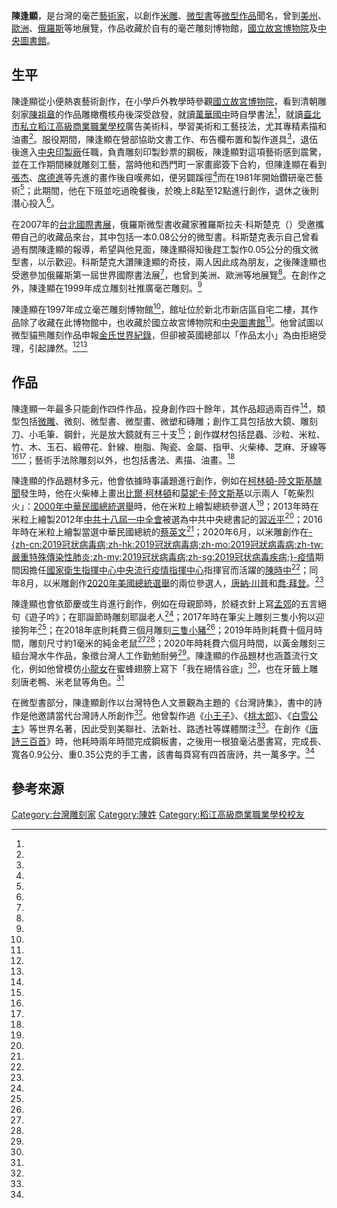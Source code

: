 {{noteTA
|G1=PresidentsUS
}}
'''陳逢顯'''{{BD|1955年|||}}，是台灣的毫芒[[藝術家|藝術家]]，以創作[[米雕|米雕]]、[[微型書|微型書]]等[[微雕|微型作品]]聞名，曾到[[美州|美州]]、[[歐洲|歐洲]]、[[俄羅斯|俄羅斯]]等地展覽，作品收藏於自有的毫芒雕刻博物館，[[國立故宮博物院|國立故宮博物院]]及[[中華民國國家圖書館|中央圖書館]]。

==生平==
陳逢顯從小便熱衷藝術創作，在小學戶外教學時參觀[[國立故宮博物院|國立故宮博物院]]，看到清朝雕刻家[[陳祖章|陳祖章]]的作品雕橄欖核舟後深受啟發，就讀[[臺北市立萬華國民中學|萬華國中]]時自學書法<ref name="蘋果1"/>，就讀[[臺北市私立稻江高級商業職業學校|臺北市私立稻江高級商業職業學校]]廣告美術科，學習美術和工藝技法，尤其專精素描和油畫<ref name="光華"/>。服役期間，陳逢顯在營部協助文書工作、布告欄布置和製作道具<ref name="蘋果1"/>，退伍後進入[[中央印製廠|中央印製廠]]任職，負責雕刻印製鈔票的鋼板，陳逢顯對這項藝術感到震驚，並在工作期間練就雕刻工藝，當時他和西門町一家畫廊簽下合約，但陳逢顯在看到[[張杰_(畫家)|張杰]]、[[席德進|席德進]]等先進的畫作後自嘆弗如，便另闢蹊徑<ref name="工藝研究發展中心"/>而在1981年開始鑽研毫芒藝術<ref name="今周刊"/>；此期間，他在下班並吃過晚餐後，於晚上8點至12點進行創作，退休之後則潛心投入<ref name="光華"/>。

在2007年的[[台北國際書展|台北國際書展]]，俄羅斯微型書收藏家雅羅斯拉夫·科斯楚克（{{lang|ru|Yaroslav Kostyuk}}）受邀攜帶自己的收藏品來台，其中包括一本0.08公分的微型書。科斯楚克表示自己曾看過有關陳逢顯的報導，希望與他見面，陳逢顯得知後趕工製作0.05公分的俄文微型書，以示歡迎。科斯楚克大讚陳逢顯的奇技，兩人因此成為朋友，之後陳逢顯也受邀參加俄羅斯第一屆世界國際書法展<ref name="今周刊"/>，也曾到美洲、歐洲等地展覽<ref name="蘋果1"/>。在創作之外，陳逢顯在1999年成立雕刻社推廣毫芒雕刻。<ref name="聯合1"/>

陳逢顯在1997年成立毫芒雕刻博物館<ref name="蘋果3"/>，館址位於新北市新店區自宅二樓，其作品除了收藏在此博物館中，也收藏於國立故宮博物院和[[中華民國國家圖書館|中央圖書館]]<ref name="蘋果1"/>。他曾試圖以微型貓熊雕刻作品申報[[金氏世界紀錄|金氏世界紀錄]]，但卻被英國總部以「作品太小」為由拒絕受理，引起譁然。<ref name="今周刊"/><ref name="工藝研究發展中心"/>

==作品==
陳逢顯一年最多只能創作四件作品，投身創作四十餘年，其作品超過兩百件<ref name="自由3"/>，類型包括[[微雕|微雕]]、微刻、微型書、微型畫、微塑和磚雕；創作工具包括放大鏡、雕刻刀、小毛筆、鋼針，光是放大鏡就有三十支<ref name="蘋果1"/>；創作媒材包括昆蟲、沙粒、米粒、竹、木、玉石、緞帶花、針線、樹脂、陶瓷、金屬、指甲、火柴棒、芝麻、牙線等<ref name="蘋果1"/><ref name="中央1"/>；藝術手法除雕刻以外，也包括書法、素描、油畫。<ref name="中央3"/>

陳逢顯的作品題材多元，他會依據時事議題進行創作，例如在[[柯林頓-陸文斯基醜聞|柯林頓-陸文斯基醜聞]]發生時，他在火柴棒上畫出[[比爾·柯林頓|比爾·柯林頓]]和[[莫妮卡·陸文斯基|莫妮卡·陸文斯基]]以示兩人「乾柴烈火」：[[2000年中華民國總統選舉|2000年中華民國總統選舉]]時，他在米粒上繪製總統參選人<ref name="蘋果1"/>；2013年時在米粒上繪製2012年[[中國共產黨第十八屆中央委員會第一次全體會議|中共十八屆一中全會]]被選為中共中央總書記的[[習近平|習近平]]<ref name="蕃1"/>；2016年時在米粒上繪製當選中華民國總統的[[蔡英文|蔡英文]]<ref name="自由1"/>；2020年6月，以米雕創作在[[嚴重特殊傳染性肺炎疫情|-{zh-cn:2019冠状病毒病;zh-hk:2019冠狀病毒病;zh-mo:2019冠狀病毒病;zh-tw:嚴重特殊傳染性肺炎;zh-my:2019冠状病毒病;zh-sg:2019冠状病毒疾病;}-疫情]]期間因擔任[[國家衛生指揮中心中央流行疫情指揮中心|國家衛生指揮中心中央流行疫情指揮中心]]指揮官而活躍的[[陳時中_(1952年)|陳時中]]<ref name="中央2"/>；同年8月，以米雕創作[[2020年美國總統選舉|2020年美國總統選舉]]的兩位參選人，[[唐納·川普|唐納·川普]]和[[喬·拜登|喬·拜登]]。<ref name="中央3"/>

陳逢顯也會依節慶或生肖進行創作，例如在母親節時，於縫衣針上寫[[孟郊|孟郊]]的五言絕句《遊子吟》；在耶誕節時雕刻耶誕老人<ref name="蘋果1"/>；2017年時在筆尖上雕刻三隻小狗以迎接狗年<ref name="自由2"/>；在2018年底則耗費三個月雕刻[[三隻小豬|三隻小豬]]<ref name="中央1"/>；2019年時則耗費十個月時間，雕刻尺寸約1毫米的純金老鼠<ref name="中央4"/><ref name="蘋果2"/>；2020年時耗費六個月時間，以黃金雕刻三組台灣水牛作品，象徵台灣人工作勤勉耐勞<ref name="自由3"/>。陳逢顯的作品題材也涵蓋流行文化，例如他曾模仿[[小龍女|小龍女]]在蜜蜂翅膀上寫下「我在絕情谷底」<ref name="蘋果1"/>，也在牙籤上雕刻唐老鴨、米老鼠等角色。<ref name="蕃2"/>

在微型書部分，陳逢顯創作以台灣特色人文景觀為主題的《台灣詩集》，書中的詩作是他邀請當代台灣詩人所創作<ref name="蘋果1"/>。他曾製作過《[[小王子|小王子]]》、《[[桃太郎|桃太郎]]》、《[[白雪公主|白雪公主]]》等世界名著，因此受到美聯社、法新社、路透社等媒體關注<ref name="今周刊"/>。在創作《[[唐詩三百首|唐詩三百首]]》時，他耗時兩年時間完成鋼板書，之後用一根狼毫沾墨書寫，完成長、寬各0.9公分、重0.35公克的手工書，該書每頁寫有四首唐詩，共一萬多字。<ref name="今周刊"/>

== 參考來源 ==
{{Reflist|2|refs =
<ref name="今周刊">{{cite news |title=超越世界紀錄！開價500萬也不賣！他用「超微小作品」讓台灣被看見！ |url=https://www.businesstoday.com.tw/article/category/154769/post/202006250003/超越世界紀錄！開價500萬也不賣！他用「超微小作品」讓台灣被看見！ |language=zh-tw |author=王君瑭 |publisher=今周刊 |date=2020-06-25 |accessdate=2020-09-09 |archive-date=2021-01-18 |archive-url=https://web.archive.org/web/20210118051554/https://www.businesstoday.com.tw/article/category/154769/post/202006250003/%E8%B6%85%E8%B6%8A%E4%B8%96%E7%95%8C%E7%B4%80%E9%8C%84%EF%BC%81%E9%96%8B%E5%83%B9500%E8%90%AC%E4%B9%9F%E4%B8%8D%E8%B3%A3%EF%BC%81%E4%BB%96%E7%94%A8%E3%80%8C%E8%B6%85%E5%BE%AE%E5%B0%8F%E4%BD%9C%E5%93%81%E3%80%8D%E8%AE%93%E5%8F%B0%E7%81%A3%E8%A2%AB%E7%9C%8B%E8%A6%8B%EF%BC%81 |dead-url=no }}</ref>

<ref name="中央1">{{cite news |title=3隻小豬童話重現米粒 陳逢顯微雕賀新春 |url=https://www.cna.com.tw/news/acul/201901290045.aspx |language=zh-tw |author=黃旭昇 |publisher=中央社 |date=2019-01-29 |accessdate=2020-09-09 |archive-date=2019-01-29 |archive-url=https://web.archive.org/web/20190129070947/https://www.cna.com.tw/news/acul/201901290045.aspx |dead-url=no }}</ref>

<ref name="中央2">{{cite news|title=米粒書繪陳時中頭像 陳逢顯以藝術記錄歷史 |url=https://www.cna.com.tw/news/ahel/202006130099.aspx |language=zh-tw |author=黃旭昇 |publisher=中央社 |date=2020-06-13 |accessdate=2020-09-09 }}</ref>

<ref name="中央3">{{cite news |title=陳逢顯米雕新創作 刻畫美國川普拜登肖像 |url=https://www.cna.com.tw/news/acul/202008290080.aspx |language=zh-tw |author=黃旭昇 |publisher=中央社 |date=2020-08-29 |accessdate=2020-09-09 |archive-date=2020-10-03 |archive-url=https://web.archive.org/web/20201003232205/https://www.cna.com.tw/news/acul/202008290080.aspx |dead-url=no }}</ref>

<ref name="中央4">{{cite news |title=陳逢顯展現毫芒技藝 雕刻黃金老鼠迎新年 |url=https://www.cna.com.tw/news/acul/201911040121.aspx |language=zh-tw |author=黃旭昇 |publisher=中央社 |date=2019-01-29 |accessdate=2020-09-09 |archive-date=2019-11-05 |archive-url=https://web.archive.org/web/20191105125434/https://www.cna.com.tw/news/acul/201911040121.aspx |dead-url=no }}</ref>

<ref name="蘋果1">{{cite news|title=【蘋中人】萬物容於方寸　毫芒藝術家陳逢顯 |url=https://tw.appledaily.com/life/20191222/JYFZUZR6HKOB7PWHXBPPGIWPOQ/ |language=zh-tw |author=盧家珍、黃世宏 |publisher=蘋果日報 |date=2019-12-22 |accessdate=2020-09-09 }}</ref>

<ref name="蘋果2">{{cite news|title=比米粒還小！用黃金刻出世界最小老鼠　成功率百裡挑一 |url=https://tw.appledaily.com/local/20200126/GE7XIIGZRTM4VC4RE57Y2OEPQU/ |language=zh-tw |author=蘇俞璇、潘志偉 |publisher=蘋果日報 |date=2020-01-26 |accessdate=2020-09-09 }}</ref>

<ref name="蘋果3">{{cite news |title=毫芒雕刻鬼斧神工　《三隻小豬》來拜年 |url=https://tw.appledaily.com/local/20190205/O3EZFC7QSH47MYIVS3CYBZTCPM/ |language=zh-tw |author=劉文淵、塗豐駿 |publisher=蘋果日報 |date=2019-02-05 |accessdate=2020-09-09 |archive-date=2021-07-14 |archive-url=https://web.archive.org/web/20210714044530/https://tw.appledaily.com/local/20190205/O3EZFC7QSH47MYIVS3CYBZTCPM/ |dead-url=no }}</ref>

<ref name="聯合1">{{cite news |title=為了傳承絕學 陳逢顯推廣微雕藝術 |url=https://udn.com/news/story/7332/4137824 |language=zh-tw |author=陳文杰、林昉柔 |publisher=聯合報 |date=2019-11-01 |accessdate=2020-09-09 |archive-date=2020-07-12 |archive-url=https://web.archive.org/web/20200712102329/https://udn.com/news/story/7332/4137824 |dead-url=no }}</ref>

<ref name="自由1">{{cite news |title=慶祝520就職 陳逢顯米雕蔡英文肖像 |url=https://news.ltn.com.tw/news/politics/breakingnews/1678791 |language=zh-tw |author= |publisher=自由時報 |date=2016-04-28 |accessdate=2020-09-09 |archive-date=2020-08-30 |archive-url=https://web.archive.org/web/20200830121334/https://news.ltn.com.tw/news/politics/breakingnews/1678791 |dead-url=no }}</ref>

<ref name="自由2">{{cite news |title=毫芒狗雕刻 世界最小 |url=https://news.ltn.com.tw/news/focus/paper/1146318 |language=zh-tw |author=翁聿煌 |publisher=自由時報 |date=2017-10-25 |accessdate=2020-09-09 |archive-date=2018-12-08 |archive-url=https://web.archive.org/web/20181208015905/http://news.ltn.com.tw/news/focus/paper/1146318 |dead-url=no }}</ref>

<ref name="自由3">{{cite news |title=陳逢顯 雕出0.1公分世界最小黃金牛 |url=https://m.ltn.com.tw/news/life/paper/1407319 |language=zh-tw |author=翁聿煌 |publisher=自由時報 |date=2020-10-21 |accessdate=2020-10-21 |archive-date=2020-10-24 |archive-url=https://web.archive.org/web/20201024234349/https://m.ltn.com.tw/news/life/paper/1407319 |dead-url=no }}</ref>

<ref name="蕃1">{{cite news|title=台灣毫芒雕刻家 米繪習近平 |url=https://n.yam.com/Article/20130120158050 |language=zh-tw |author=黃旭昇 |publisher=中央社 |date=2013-01-20 |accessdate=2020-09-09 }}</ref>

<ref name="蕃2">{{cite news|title=牙籤上的卡通人物 陳逢顯微雕藏乾坤 |url=https://n.yam.com/Article/20150901249665 |language=zh-tw |author=黃旭昇 |publisher=中央社 |date=2015-09-01 |accessdate=2020-09-09 }}</ref>

<ref name="光華">{{cite news|title=微雕方寸展大千 ──毫芒雕刻家陳逢顯 |url=https://www.taiwan-panorama.com/Articles/Details?Guid=83a7f8bb-cbd5-44bf-a22e-2d7aaa4ea9ac&CatId=7 |language=zh-tw |author=郭麗娟、林格立 |publisher=台灣光華雜誌 |date=2007|accessdate=2020-09-09 }}</ref>

<ref name="工藝研究發展中心">{{cite web |url=https://www.ntcri.gov.tw/houseinfo_200_21.html |language=zh-tw |title=陳逢顯 |publisher=國立臺灣工藝研究發展中心 |date= |accessdate=2020-09-09 |archive-date=2020-09-22 |archive-url=https://web.archive.org/web/20200922071221/https://www.ntcri.gov.tw/houseinfo_200_21.html |dead-url=no }}</ref>
}}

[[Category:台灣雕刻家|Category:台灣雕刻家]]
[[Category:陳姓|Category:陳姓]]
[[Category:稻江高級商業職業學校校友|Category:稻江高級商業職業學校校友]]